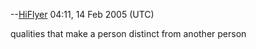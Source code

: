 {{rfc}} --[[User:HiFlyer|HiFlyer]] 04:11, 14 Feb 2005 (UTC)

qualities that make a person distinct from another person